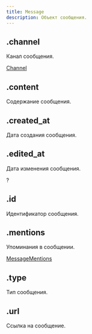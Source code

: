 ```yaml
---
title: Message
description: Объект сообщения.
---
```


## .channel

Канал сообщения.

[Channel](channel.mdx)

## .content

Содержание сообщения.

<MdnRef dataType="String" />

## .created_at

Дата создания сообщения.

<MdnRef dataType="Number" />

## .edited_at

Дата изменения сообщения.

?<MdnRef dataType="Number" />

## .id

Идентификатор сообщения.

<MdnRef dataType="String" />

## .mentions

Упоминания в сообщении.

[MessageMentions](messagementions.mdx)

## .type

Тип сообщения.

<MdnRef dataType="Number" />

## .url

Ссылка на сообщение.

<MdnRef dataType="String" />
